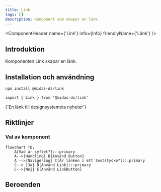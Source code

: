 ```yaml
---
title: Link
tags: []
description: Komponent som skapar en länk
---
```



<ComponentHeader name={'Link'} info={Info} friendlyName={'Länk'} />

## Introduktion

Komponenten Link skapar en länk.

## Installation och användning

```bash npm2yarn
npm install @midas-ds/link
```

```tsx
import { Link } from '@midas-ds/link'
```

<LiveCodeBlock scope={{Link}}>
{`<Link href="/blog">En länk till designsystemets nyheter</Link>`}
</LiveCodeBlock>

## Riktlinjer

### Val av komponent

```mermaid
flowchart TD;
    A[Vad är syftet?]:::primary
    A-->|Handling| B[Använd Button]
    A -->|Navigering| C[Är länken i ett textstycke?]:::primary
    C--> |Ja| D[Använd Link]:::primary
    C-->|Nej| E[Använd LinkButton]
```

## Beroenden
<ComponentFooter info={Info}/>
